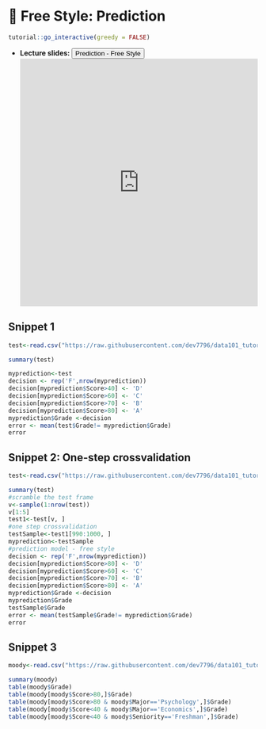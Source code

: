 # 🔖 Free Style: Prediction {#P1}

<script src="files/js/dcl.js"></script>
<link rel="stylesheet" href="https://maxcdn.bootstrapcdn.com/bootstrap/3.4.1/css/bootstrap.min.css">
<script src="https://maxcdn.bootstrapcdn.com/bootstrap/3.4.1/js/bootstrap.min.js"></script>
<script src="//ajax.googleapis.com/ajax/libs/jquery/1.8.3/jquery.min.js"> </script>

```r
tutorial::go_interactive(greedy = FALSE)

```

- **Lecture slides: **     <button class="btn btn-primary" data-toggle="collapse" data-target="#p12"> Prediction - Free Style </button> 
<div id="p12" class="collapse">
<embed src="https://docs.google.com/presentation/d/1pA0bzMGr_Tu2CXsgtT9Ks5apHqxWh8l1XXBVvwWr6zc/edit?usp=sharing" width="100%" height="500px"></embed>
</div>

## Snippet 1

```r

test<-read.csv("https://raw.githubusercontent.com/dev7796/data101_tutorial/main/files/dataset/MoodyMarch2022b.csv")

summary(test)

myprediction<-test
decision <- rep('F',nrow(myprediction))
decision[myprediction$Score>40] <- 'D'
decision[myprediction$Score>60] <- 'C'
decision[myprediction$Score>70] <- 'B'
decision[myprediction$Score>80] <- 'A'
myprediction$Grade <-decision
error <- mean(test$Grade!= myprediction$Grade)
error
```

## Snippet 2: One-step crossvalidation

```r
test<-read.csv("https://raw.githubusercontent.com/dev7796/data101_tutorial/main/files/dataset/MoodyMarch2022b.csv")

summary(test)
#scramble the test frame
v<-sample(1:nrow(test))
v[1:5]
test1<-test[v, ]
#one step crossvalidation
testSample<-test1[990:1000, ]
myprediction<-testSample
#prediction model - free style
decision <- rep('F',nrow(myprediction))
decision[myprediction$Score>80] <- 'D'
decision[myprediction$Score>60] <- 'C'
decision[myprediction$Score>70] <- 'B'
decision[myprediction$Score>80] <- 'A'
myprediction$Grade <-decision
myprediction$Grade
testSample$Grade
error <- mean(testSample$Grade!= myprediction$Grade)
error
```

## Snippet 3

```r
moody<-read.csv("https://raw.githubusercontent.com/dev7796/data101_tutorial/main/files/dataset/MoodyMarch2022b.csv")

summary(moody)
table(moody$Grade)
table(moody[moody$Score>80,]$Grade)
table(moody[moody$Score>80 & moody$Major=='Psychology',]$Grade)
table(moody[moody$Score<40 & moody$Major=='Economics',]$Grade)
table(moody[moody$Score<40 & moody$Seniority=='Freshman',]$Grade)
```
